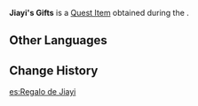 {{Item Infobox
|id           = 100560
|image        = Item Quest Gift.png
|type         = Quest Items
|description  = A huge, heavy bag of gifts bought by Jiayi for his daughter, Little Liu. Perhaps Jiayi would prefer to give it to his daughter himself?
|source1      = Given during [[Will of Stone]]
}}
'''Jiayi's Gifts''' is a [[Quest Item]] obtained during the {{Quest|Will of Stone}}.

==Other Languages==
{{Other Languages
|default_hidden = 1
|en      = Jiayi's Gifts
|zhs     = 嘉义的礼物
|zhs_rm  = Jiāyí de Lǐwù
|zht     = 嘉毅的禮物
|zht_rm  = Jiāyí de Lǐwù
|ja      = 嘉義のプレゼント
|ja_rm   = Kagi no Purezento{{Assumed}}
|ko      = 가의의 선물
|ko_rm   = Gaui-ui Seonmul
|es      = Regalo de Jiayi
|fr      = Cadeau de Jiayi
|ru      = Подарки Цзя И
|th      = ของขวัญของ Jiayi
|th_rm   = Khong-khwan khong Jiayi
|vi      = Quà của Jiayi
|de      = Jiayis Geschenk
|id      = Hadiah Jiayi
|pt      = Presentes de Jiayi
|tr      = Jiayi'nin Hediyeleri
|it      = Regali di Jiayi
}}

==Change History==
{{Change History|1.0}}

[[es:Regalo de Jiayi]]